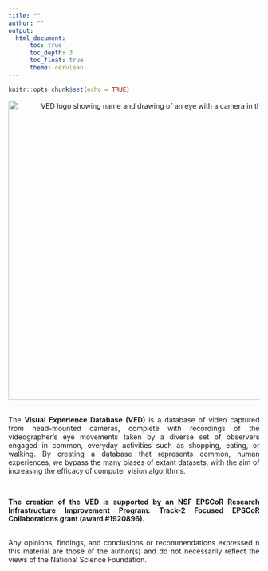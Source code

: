 ---
title: ""
author: ""
output: 
  html_document:
      toc: true
      toc_depth: 3
      toc_float: true
      theme: cerulean
---

```{r setup, include=FALSE}
knitr::opts_chunk$set(echo = TRUE)
```
<center>
<img src="C:\Users\Maggie\Desktop\VEDWebsite\VED\Logo.jpg" width="600x" alt="VED logo showing name and drawing of an eye with a camera in the pupil">  
</center>
\
<div style="text-align: justify">  
The **Visual Experience Database (VED)** is a database of video captured from head-mounted cameras, complete with recordings of the videographer’s eye movements taken by a diverse set of observers engaged in common, everyday activities such as shopping, eating, or walking.  By creating a database that represents common, human experiences, we bypass the many biases of extant datasets, with the aim of increasing the efficacy of computer vision algorithms.  

\

**The creation of the VED is supported by an NSF EPSCoR Research Infrastructure Improvement Program: Track-2 Focused EPSCoR Collaborations grant (award #1920896).**  
\

Any opinions, findings, and conclusions or recommendations expressed n this material are those of the author(s) and do not necessarily reflect the views of the National Science Foundation.
</div>